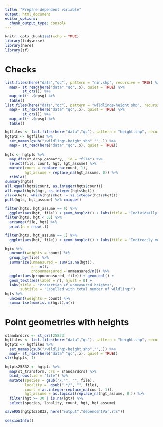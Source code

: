 ```yaml
---
title: "Prepare dependent variable"
output: html_document
editor_options: 
  chunk_output_type: console
---
```


```r
knitr::opts_chunk$set(echo = TRUE)
library(tidyverse)
library(here)
library(sf)
```

# Checks

```r
list.files(here("data","qc"), pattern = "nin.shp", recursive = TRUE) %>% 
  map(~ st_read(here("data","qc",.x), quiet = TRUE) %>% 
        st_crs()) %>% 
  map_int(~ .$epsg) %>% 
  table()
list.files(here("data","qc"), pattern = "wildlings-height.shp", recursive = TRUE) %>% 
  map(~ st_read(here("data","qc",.x), quiet = TRUE) %>% 
        st_crs()) %>% 
  map_int(~ .$epsg) %>% 
  table()
```

```r
hgtfiles <- list.files(here("data","qc"), pattern = "height.shp", recursive = TRUE)
hgtpts <- hgtfiles %>% 
  set_names(gsub("/wildlings-height.shp","",.)) %>% 
  map(~ st_read(here("data","qc",.x), quiet = TRUE))
        
hgts <- hgtpts %>% 
  map_dfr(st_drop_geometry, .id = "file") %>% 
  select(file, count, hgt, hgt_assume) %>% 
  mutate(count = replace_na(count, 1),
         hgt_assume = replace_na(hgt_assume, 0)) %>% 
  tibble()
summary(hgts)
all.equal(hgts$count, as.integer(hgts$count))
all.equal(hgts$hgt, as.integer(hgts$hgt))
slice(hgts, which(hgts$hgt != as.integer(hgts$hgt)))
pull(hgts, hgt_assume) %>% unique()

filter(hgts, hgt_assume == 0) %>% 
  ggplot(aes(hgt, file)) + geom_boxplot() + labs(title = "Individually measured heights")
filter(hgts, hgt < 30) %>% 
  arrange(file, hgt) %>% 
  print(n = nrow(.))

filter(hgts, hgt_assume == 1) %>% 
  ggplot(aes(hgt, file)) + geom_boxplot() + labs(title = "Indirectly measured heights")

hgts %>% 
  uncount(weights = count) %>% 
  group_by(file) %>% 
  summarize(unmeasured = sum(is.na(hgt)),
            n = n(),
            propunmeasured = unmeasured/n()) %>% 
  ggplot(aes(propunmeasured, file)) + geom_col() + 
  geom_text(aes(label = n), hjust = 0) +
  labs(title = "Proportion of unmeasured heights",
       subtitle = "Labelled with total number of wildlings")
hgts %>% 
  uncount(weights = count) %>% 
  summarise(sum(is.na(hgt))/n())
```

# Point geometries with heights

```r
standardcrs <- st_crs(25833) 
hgtfiles <- list.files(here("data","qc"), pattern = "height.shp", recursive = TRUE)
hgtpts <- hgtfiles %>% 
  set_names(gsub("/wildlings-height.shp","",.)) %>% 
  map(~ st_read(here("data","qc",.x), quiet = TRUE))
str(hgtpts, 1)

hgtpts25832 <- hgtpts %>% 
  map(st_transform, crs = standardcrs) %>% 
  bind_rows(.id = "file") %>% 
  mutate(species = gsub("/.*", "", file),
         locality =  gsub(".*/", "", file),
         count = as.integer(replace_na(count, 1)),
         hgt_assume = as.logical(replace_na(hgt_assume, 0))) %>% 
  filter(hgt >= 30 | is.na(hgt)) %>% 
  select(species, locality, count, hgt, hgt_assume)

saveRDS(hgtpts25832, here("output","dependentVar.rds"))
```

```r
sessionInfo()
```